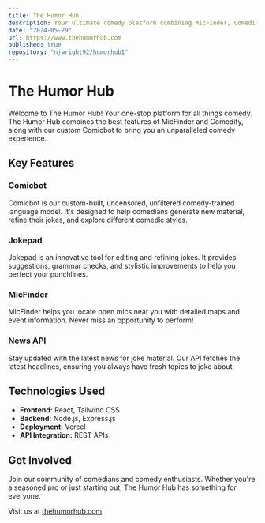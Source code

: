 ```yaml
---
title: The Humor Hub
description: Your ultimate comedy platform combining MicFinder, Comedify, and the custom Comicbot for an unparalleled comedy experience.
date: "2024-05-29"
url: https://www.thehumorhub.com
published: true
repository: "njwright92/humorhub1"
---
```


# The Humor Hub

Welcome to The Humor Hub! Your one-stop platform for all things comedy. The Humor Hub combines the best features of MicFinder and Comedify, along with our custom Comicbot to bring you an unparalleled comedy experience.

## Key Features

### Comicbot

Comicbot is our custom-built, uncensored, unfiltered comedy-trained language model. It's designed to help comedians generate new material, refine their jokes, and explore different comedic styles.

### Jokepad

Jokepad is an innovative tool for editing and refining jokes. It provides suggestions, grammar checks, and stylistic improvements to help you perfect your punchlines.

### MicFinder

MicFinder helps you locate open mics near you with detailed maps and event information. Never miss an opportunity to perform!

### News API

Stay updated with the latest news for joke material. Our API fetches the latest headlines, ensuring you always have fresh topics to joke about.

## Technologies Used

- **Frontend:** React, Tailwind CSS
- **Backend:** Node.js, Express.js
- **Deployment:** Vercel
- **API Integration:** REST APIs

## Get Involved

Join our community of comedians and comedy enthusiasts. Whether you're a seasoned pro or just starting out, The Humor Hub has something for everyone.

Visit us at [thehumorhub.com](https://thehumorhub.com).
